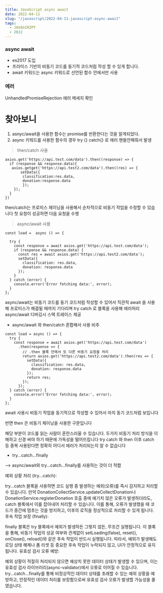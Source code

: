 ```yaml
---
title: JavaScript async await
date: 2022-04-11
slug: "/javascript/2022-04-11-javascript-async-await"
tags:
  - JAVASCRIPT
  - 2022
--- 
```


### async  await
* es2017 도입
* 프라미스 기반의 비동기 코드를 동기적 코드처럼 작성 할 수 있게 합니다.
* await 키워드는 async 키워드로 선언된 함수 안에서만 사용


### 에러

UnhandledPromiseRejection
에러 메세지 확인

# 찾아보니
1. asnyc/await을 사용한 함수는 promise를 반환한다는 것을 알게되었다.
2.  async 키워드를 사용한 함수의 경우
    try {} catch{} 로 애러 핸들안해줘서 발생

> then/catch 사용
```
axios.get('https://api.test.com/data').then((response) => {
  if (response && response.data){
   axios.getget('https://api.test2.com/data').then((res) => {
       setData({
        classification:res.data,
        donation:response.data
        });
    });
  }
})
```

then/catch는 프로미스 체이닝을 사용해서
순차적으로 비동기 작업을 수정할 수 있습니다
첫 요청이 성공하면 다음 요청을 수행


> async/await 사용
```
const load =  async () => {

  try {
    const response = await axios.get('https://api.test.com/data');
    if (response && response.data) {
      const res = await axios.get('https://api.test2.com/data');
      setData({
        classification: res.data,
        donation: response.data
      });
    }
  } catch (error) {
    console.error('Error fetching data:', error);
  }
};
```
async/await는 비동기 코드를 동기 코드처럼 작성할 수 있어서 직관적
await 을 사용해 프로미스가 해결될 때까지 기다리며
try catch 로 블록을 사용해 에러처리
async/await 디버깅시 스택 트레이스 제공

* async/await 와 then/catch 혼합해서 사용 비추
```
const load = async () => {
  try {
    const response = await axios.get('https://api.test.com/data')
      .then(response => {
        // .then 블록 안에서 또 다른 비동기 요청을 처리
        return axios.get('https://api.test2.com/data').then(res => {
          setData({
            classification: res.data,
            donation: response.data
          });
          return res;
        });
      });
  } catch (error) {
    console.error('Error fetching data:', error);
  }
};
```

await 사용시
비동기 작업을 동기적으로 작성할 수 있어서
마치 동기 코드처럼 보입니다

반면 then 은 비동기 체이닝을 사용한 구문입니다

해당 부분이 코드를 읽는 사람이 혼란스러울 수 있습니다.
두가지 비동기 처리 방식을 이해하고 신경 써야 하기 때문에 가독성을 떨어뜨립니다
try catch 와 then 이후 catch 등 중복 사용된다면 정확히 어디서 에러가 처리되는지 알 수 없습니다

* try...catch...finally

--> async/await와 try...catch...finally를 사용하는 것이 더 적합

예외 상황 처리 (try...catch):

try...catch 블록을 사용하면 코드 실행 중 발생하는 예외(오류)를 즉시 감지하고 처리할 수 있습니다.
만약 DonationCollectService.updateCollectDonation나 DonationService.registerDonation 호출 중에 예기치 않은 오류가 발생하더라도, catch 블록에서 이를 잡아내어 처리할 수 있습니다.
이를 통해, 오류가 발생했을 때 코드가 중간에 멈추는 것을 방지하고, 이후의 로직을 정상적으로 처리할 수 있게 됩니다.
후속 작업 보장 (finally):

finally 블록은 try 블록에서 예외가 발생하든 그렇지 않든, 무조건 실행됩니다.
이 블록을 통해, 비동기 작업의 성공 여부와 관계없이 setLoading(false), reset(), onClose(), reload()와 같은 후속 작업이 반드시 실행됩니다.
따라서, 예외가 발생해도 로딩 상태 해제나 폼 리셋 등 중요한 후속 작업이 누락되지 않고, UI가 안정적으로 유지됩니다.
유효성 검사 오류 예방:

예외 상황이 적절히 처리되지 않으면 예상치 못한 데이터 상태가 발생할 수 있으며, 이는 유효성 검사 라이브러리(async-validator)에서 오류로 이어질 수 있습니다.
try...catch...finally를 통해 비정상적인 데이터 상태를 초래할 수 있는 예외 상황을 예방하고, 안정적인 데이터 처리를 보장함으로써 유효성 검사 오류가 발생할 가능성을 줄였습니다.